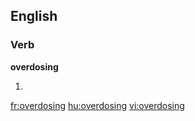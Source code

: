 ==English==

===Verb===
'''overdosing'''

# {{present participle of|[[overdose]]}}

[[fr:overdosing]]
[[hu:overdosing]]
[[vi:overdosing]]